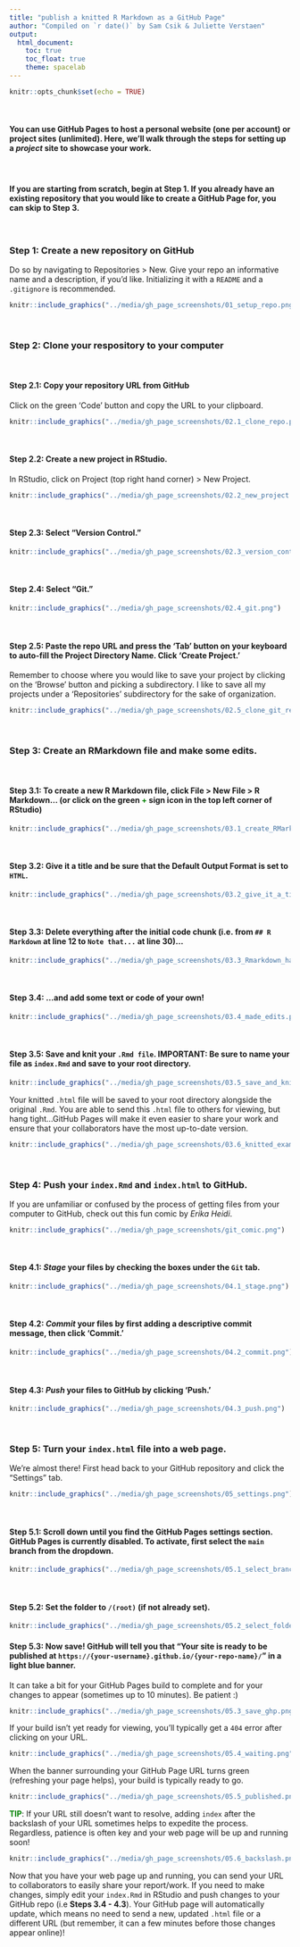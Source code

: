 ```yaml
---
title: "publish a knitted R Markdown as a GitHub Page"
author: "Compiled on `r date()` by Sam Csik & Juliette Verstaen"
output: 
  html_document:
    toc: true
    toc_float: true
    theme: spacelab
---
```


```r
knitr::opts_chunk$set(echo = TRUE)
```

<br> 

#### You can use GitHub Pages to host a personal website (one per account) or project sites (unlimited). Here, we'll walk through the steps for setting up a *project* site to showcase your work.

 <br>
 
#### If you are starting from scratch, begin at **Step 1**. If you already have an existing repository that you would like to create a GitHub Page for, you can skip to **Step 3**. 

 <br>
 
### **Step 1:** Create a new repository on GitHub
Do so by navigating to Repositories > New. Give your repo an informative name and a description, if you'd like. Initializing it with a `README` and a `.gitignore` is recommended.
```r
knitr::include_graphics("../media/gh_page_screenshots/01_setup_repo.png")
```

 <br>
 
### **Step 2:** Clone your respository to your computer

 <br>
 
#### **Step 2.1:** Copy your repository URL from GitHub
Click on the green 'Code' button and copy the URL to your clipboard.
```r
knitr::include_graphics("../media/gh_page_screenshots/02.1_clone_repo.png")
```

 <br>
 
#### **Step 2.2:** Create a new project in RStudio. 
In RStudio, click on Project (top right hand corner) > New Project.
```r
knitr::include_graphics("../media/gh_page_screenshots/02.2_new_project.png")
```

 <br>
 
#### **Step 2.3:** Select "Version Control." 
```r
knitr::include_graphics("../media/gh_page_screenshots/02.3_version_control.png")
```

 <br>
 
#### **Step 2.4:** Select "Git." 
```r
knitr::include_graphics("../media/gh_page_screenshots/02.4_git.png")
```
 
 <br>
 
#### **Step 2.5:** Paste the repo URL and press the 'Tab' button on your keyboard to auto-fill the Project Directory Name. Click 'Create Project.'
Remember to choose where you would like to save your project by clicking on the 'Browse' button and picking a subdirectory. I like to save all my projects under a 'Repositories' subdirectory for the sake of organization.
```r
knitr::include_graphics("../media/gh_page_screenshots/02.5_clone_git_repo.png")
```

 <br>
 
### **Step 3:** Create an RMarkdown file and make some edits.

 <br>
 
#### **Step 3.1:** To create a new R Markdown file, click File > New File > R Markdown... (or click on the green <span style="color: green;">+</span> sign icon in the top left corner of RStudio)
```r
knitr::include_graphics("../media/gh_page_screenshots/03.1_create_RMarkdown.png")
```

 <br>
 
#### **Step 3.2:** Give it a title and be sure that the Default Output Format is set to `HTML`.
```r
knitr::include_graphics("../media/gh_page_screenshots/03.2_give_it_a_title.png")
```

 <br>
 
#### **Step 3.3:** Delete everything after the initial code chunk (i.e. from `## R Markdown` at line 12 to `Note that...` at line 30)...
```r
knitr::include_graphics("../media/gh_page_screenshots/03.3_Rmarkdown_has_been created.png")
```

 <br>
 
#### **Step 3.4:** ...and add some text or code of your own!
```r
knitr::include_graphics("../media/gh_page_screenshots/03.4_made_edits.png")
```

 <br>
 
#### **Step 3.5:** Save and knit your `.Rmd file`. **IMPORTANT:** Be sure to name your file as `index.Rmd` and save to your root directory.
```r
knitr::include_graphics("../media/gh_page_screenshots/03.5_save_and_knit.png")
```

Your knitted `.html` file will be saved to your root directory alongside the original `.Rmd`. You are able to send this `.html` file to others for viewing, but hang tight...GitHub Pages will make it even easier to share your work and ensure that your collaborators have the most up-to-date version.
```r
knitr::include_graphics("../media/gh_page_screenshots/03.6_knitted_example.png")
```

 <br>
 
### **Step 4:** Push your `index.Rmd` and `index.html` to GitHub. 
If you are unfamiliar or confused by the process of getting files from your computer to GitHub, check out this fun comic by *Erika Heidi*.
```r
knitr::include_graphics("../media/gh_page_screenshots/git_comic.png")
```

 <br>
 
#### **Step 4.1:** *Stage* your files by checking the boxes under the `Git` tab.
```r
knitr::include_graphics("../media/gh_page_screenshots/04.1_stage.png")
```

 <br>
 
#### **Step 4.2:** *Commit* your files by first adding a descriptive commit message, then click 'Commit.'
```r
knitr::include_graphics("../media/gh_page_screenshots/04.2_commit.png")
```

 <br>
 
#### **Step 4.3:** *Push* your files to GitHub by clicking 'Push.'
```r
knitr::include_graphics("../media/gh_page_screenshots/04.3_push.png")
```

 <br>
 
### **Step 5:** Turn your `index.html` file into a web page.

We're almost there! First head back to your GitHub repository and click the "Settings" tab.
```r
knitr::include_graphics("../media/gh_page_screenshots/05_settings.png")
```

 <br>
 
#### **Step 5.1:** Scroll down until you find the GitHub Pages settings section. GitHub Pages is currently disabled. To activate, first select the `main` branch from the dropdown.
```r
knitr::include_graphics("../media/gh_page_screenshots/05.1_select_branch.png")
```

 <br>
 
#### **Step 5.2:** Set the folder to `/(root)` (if not already set).
```r
knitr::include_graphics("../media/gh_page_screenshots/05.2_select_folder.png")
```

#### **Step 5.3:** Now save! GitHub will tell you that "Your site is ready to be published at `https://{your-username}.github.io/{your-repo-name}/`" in a light blue banner. 

It can take a bit for your GitHub Pages build to complete and for your changes to appear (sometimes up to 10 minutes). Be patient :) 
```r
knitr::include_graphics("../media/gh_page_screenshots/05.3_save_ghp.png")
```

If your build isn't yet ready for viewing, you'll typically get a `404` error after clicking on your URL.
```r
knitr::include_graphics("../media/gh_page_screenshots/05.4_waiting.png")
```

When the banner surrounding your GitHub Page URL turns green (refreshing your page helps), your build is typically ready to go.
```r
knitr::include_graphics("../media/gh_page_screenshots/05.5_published.png")
```

<span style="color: green;">**TIP**</span>: If your URL still doesn't want to resolve, adding `index` after the backslash of your URL sometimes helps to expedite the process. Regardless, patience is often key and your web page will be up and running soon!
```r
knitr::include_graphics("../media/gh_page_screenshots/05.6_backslash.png")
```

Now that you have your web page up and running, you can send your URL to collaborators to easily share your report/work. If you need to make changes, simply edit your `index.Rmd` in RStudio and push changes to your GitHub repo (i.e **Steps 3.4 - 4.3**). Your GitHub page will automatically update, which means no need to send a new, updated `.html` file or a different URL (but remember, it can a few minutes before those changes appear online)!
